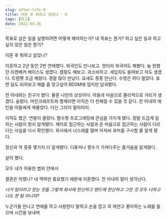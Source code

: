 ```yaml
---
slug: after-life-9
title: 이혼 후 뭐하고 살았나 - 9
tags: [회고]
date: 2022-03-26
---
```


목표로 삼은 일을 실행하려면 어떻게 해야하는가?
내 목표는 뭔가? 하고 싶은 일과 하고 싶지 않은 일은 뭔가?

이혼 후 뭐하고 살았나?

이혼하고 2년 동안 2번 연애했다.
외국인도 만나보고. 엉터리 외국어도 해봤다.
늘 원했던 리켄베커 베이스도 생겼다.
캠핑도 해보고. 과소비하고. 세입자도 들여보고 차도 생겼다.
트럼펫 조금 배웠다. 경찰 많이 만났다. 요새도 종종 만난다.
수영은 하다 말았다.
휴먼 딜도 되어보고 매를 좀 맞고싶어 BDSM에 엄지만 담궈봤다.

전 아내와는 친구가 됐다. 물론 나만의 상상이다.
아들과 마음으로 물리적으로 거리가 생겼다. 슬펐다.
마인크래프트와 함께라면 아직은 더 친해질 수 있을 것 같다.
전 아내의 애인을 아들에게 캐물었다. 다신 그러지 말아야지.

이직도 했군. 연봉이 올랐다.
함수형 프로그래밍에 관심을 가지게 됐다. 정말 뜨겁게 일 하는 사람이 뭔지 알게됐다.
재미로 접근하는 사람과 온 마음으로 접근하는 사람이 다르다는 사실을 다시 확인했다.
회사에서 너스레를 떨며 아저씨 유머를 구사할 줄 알게 됐다.

정신과 약 종류 몇가지 더 알게됐다.
디퓨저나 향수가 가져다주는 즐거움을 알게됐다.

살이 쪘다.

모두 내가 허용한 범위 안에서

결혼은 어땠나? 내 맥락만 중요했기 때문에 이혼했다.
전 아내의 말이 생각난다.

_너가 팀이라고 믿는 것들 그렇게 회사에 헌신하고 밴드에 헌신하고 그런 것 모두_
_너하고 나도 한 팀 아니야?_

누군가를 만나고 연애를 하고 사랑한다 말하고 손을 잡고 꼭 껴얀고 좋아하는 노래를 들으며 시간을 보내며
